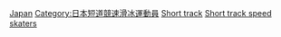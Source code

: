 [[Category:各國奧運短道競速滑冰運動員|Japan]]
[[Category:日本短道競速滑冰運動員|Category:日本短道競速滑冰運動員]]
[[Category:日本奧運競速滑冰運動員|Short track]]
[[Category:日本冬季奥运运动员|Short track speed skaters]]